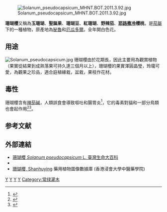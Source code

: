 {{Speciesbox 
| taxon = Solanum pseudocapsicum
| authority = [[Carolus_Linnaeus|L.]]
| image = Solanum pseudocapsicum1.jpg
}}
[[File:Solanum_pseudocapsicum_MHNT.BOT.2011.3.92.jpg|thumb]]

'''珊瑚櫻'''又稱為'''玉珊瑚'''、'''聖誕果'''、'''珊瑚豆'''、'''紅珊瑚'''、'''野辣茄'''、'''[[耶路撒冷|耶路撒冷]]櫻桃'''，是[[茄屬|茄屬]]下的一種植物，原產地為[[秘魯|秘魯]]和[[厄瓜多爾|厄瓜多爾]]。全年開白色花。

== 用途 ==
[[File:Solanum_pseudocapsicum.jpg|thumb]]
珊瑚櫻由於花期長，因此主要用為觀賞植物（果實從結果到成熟落果可持久達三個月以上），珊瑚櫻的果實渾圓晶瑩，玲瓏可愛，為觀果之珍品，適合庭植緣栽，盆栽，果枝作花材。

==毒性==

珊瑚櫻含有[[辣茄碱|辣茄碱]]，人類誤食會導致嘔吐和腸胃炎<ref>{{cite book |author=D. G. Spoerke & S. C. Smolinske |year=1990 |title=Toxicity of Houseplants |publisher=[[CRC_Press|CRC Press]] |location=Boca Raton, Florida}}</ref>，它的毒素對貓和一部分鳥類也會起作用<ref>{{cite web |publisher=[[Cat_Fanciers'_Association|Cat Fanciers' Association]]  |url=http://www.cfainc.org/articles/plants.html |title=Plants and your cat |date=December 1997 |accessdate=September 29, 2008 |archiveurl=https://web.archive.org/web/20100326074750/http://www.cfainc.org/articles/plants.html |archivedate=March 26, 2010 |deadurl=yes}}</ref><ref>{{cite web |publisher=Peteducation.com |year=1997 |url=http://www.peteducation.com/article.cfm?cls=15&cat=1912&articleid=2236 |title=Bird safety: poisonous and safe plants for birds |accessdate=September 29, 2008 |archive-date=2008-10-12 |archive-url=https://web.archive.org/web/20081012085628/http://www.peteducation.com/article.cfm?cls=15&cat=1912&articleid=2236 |dead-url=no }}</ref>。

==参考文献==
{{reflist}}

==外部連結==
{{commons|Solanum pseudocapsicum}}
{{Wikispecies}}
* [https://taieol.tw/pages/45344 珊瑚櫻 ''Solanum pseudocapsicum'' L. 臺灣生命大百科] {{Wayback|url=https://taieol.tw/pages/45344 |date=20200807044051 }}
* {{CPNI| zh=珊瑚樱 | id=095-49795 | binomial=Solanum pseudocapsicum | authority=L. | var= | accessdate=2013-01-17}}
*[http://libproject.hkbu.edu.hk/was40/detail?lang=ch&channelid=1288&searchword=herb_id=D01151 珊瑚櫻, Shanhuying] {{Wayback|url=http://libproject.hkbu.edu.hk/was40/detail?lang=ch&channelid=1288&searchword=herb_id=D01151 |date=20160304105043 }} 藥用植物圖像數據庫 (香港浸會大學中醫藥學院) {{zh-hant}}{{en}}

{{Taxonbar|from=Q1475749}}
{{園藝學小作品}}

[[Category:茄屬|Y]]
[[Category:觀賞植物|Y]]
[[Category:有毒植物|Y]]
[[Category:卡尔·林奈命名的生物分类|Y]]
[[Category:常绿灌木|Category:常绿灌木]]